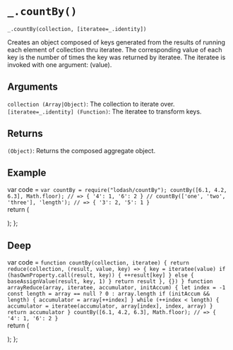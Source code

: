 # `_.countBy()`

`_.countBy(collection, [iteratee=_.identity])`

Creates an object composed of keys generated from the results of running each element of collection thru iteratee. The corresponding value of each key is the number of times the key was returned by iteratee. The iteratee is invoked with one argument: (value).

## Arguments
`collection (Array|Object)`: The collection to iterate over.  
`[iteratee=_.identity] (Function)`: The iteratee to transform keys.

## Returns
`(Object)`: Returns the composed aggregate object.

## Example


var code =  `var countBy = require("lodash/countBy");
countBy([6.1, 4.2, 6.3], Math.floor);
// => { '4': 1, '6': 2 }
// countBy(['one', 'two', 'three'], 'length');
// => { '3': 2, '5': 1 }
`   
  return (
    <div>
      <Embed source={code} />
    </div>
  );
};

<Demo/>

## Deep

var code =  `function countBy(collection, iteratee) {
  return reduce(collection, (result, value, key) => {
    key = iteratee(value)
    if (hasOwnProperty.call(result, key)) {
      ++result[key]
    } else {
      baseAssignValue(result, key, 1)
    }
    return result
  }, {})
}
function arrayReduce(array, iteratee, accumulator, initAccum) {
  let index = -1
  const length = array == null ? 0 : array.length
  if (initAccum && length) {
    accumulator = array[++index]
  }
  while (++index < length) {
    accumulator = iteratee(accumulator, array[index], index, array)
  }
  return accumulator
}
countBy([6.1, 4.2, 6.3], Math.floor);
// => { '4': 1, '6': 2 }
`   
  return (
    <div>
      <Embed source={code} />
    </div>
  );
};

<Difference/>



